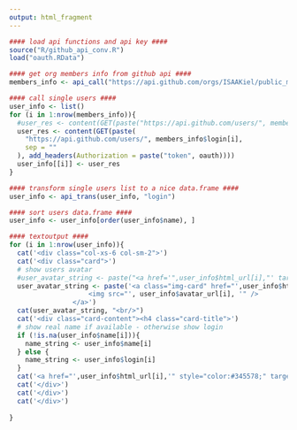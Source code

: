 ```yaml
---
output: html_fragment
---
```


<div class="row">

```r
#### load api functions and api key ####
source("R/github_api_conv.R")
load("oauth.RData")

#### get org members info from github api ####
members_info <- api_call("https://api.github.com/orgs/ISAAKiel/public_members", "login", oauth)

#### call single users ####
user_info <- list()
for (i in 1:nrow(members_info)){
  #user_res <- content(GET(paste("https://api.github.com/users/", members_info$login[i], sep = "")))
  user_res <- content(GET(paste(
    "https://api.github.com/users/", members_info$login[i],
    sep = ""
  ), add_headers(Authorization = paste("token", oauth))))
  user_info[[i]] <- user_res
}

#### transform single users list to a nice data.frame ####
user_info <- api_trans(user_info, "login")

#### sort users data.frame ####
user_info <- user_info[order(user_info$name), ]
```

```r
#### textoutput ####
for (i in 1:nrow(user_info)){
  cat('<div class="col-xs-6 col-sm-2">')
  cat('<div class="card">')
  # show users avatar
  #user_avatar_string <- paste("<a href='",user_info$html_url[i],"' target="_blank">","<img src='", user_info$avatar_url[i], "' alt='", user_info$login[i], "' width = 48></a> ")
  user_avatar_string <- paste('<a class="img-card" href="',user_info$html_url[i],'" target="_blank" >
                    <img src="', user_info$avatar_url[i], '" />
                </a>')
  cat(user_avatar_string, "<br/>")
  cat('<div class="card-content"><h4 class="card-title">')
  # show real name if available - otherwise show login
  if (!is.na(user_info$name[i])){
    name_string <- user_info$name[i]
  } else {
    name_string <- user_info$login[i]
  }
  cat('<a href="',user_info$html_url[i],'" style="color:#345578;" target="_blank">',name_string, "</a></h4><br/>")
  cat('</div>')
  cat('</div>')
  cat('</div>')
  
}
```
</div>
